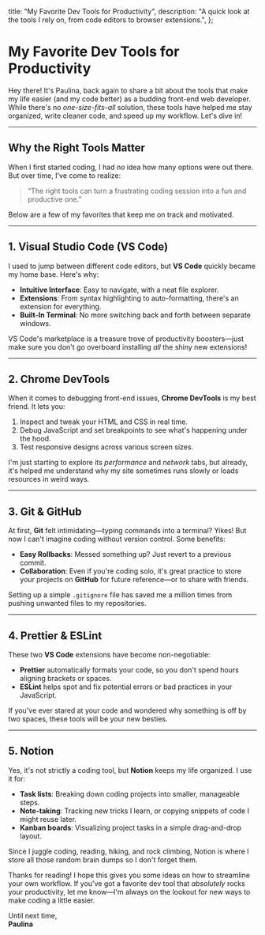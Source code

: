 
  title: "My Favorite Dev Tools for Productivity",
  description:
    "A quick look at the tools I rely on, from code editors to browser extensions.",
};

# My Favorite Dev Tools for Productivity

<PublicationDate date="2025-01-29T00:00:00Z" />

Hey there! It's Paulina, back again to share a bit about the tools that make my life easier (and my code better) as a budding front-end web developer. While there's no _one-size-fits-all_ solution, these tools have helped me stay organized, write cleaner code, and speed up my workflow. Let's dive in!

---

## Why the Right Tools Matter

When I first started coding, I had no idea how many options were out there. But over time, I've come to realize:

> “The right tools can turn a frustrating coding session into a fun and productive one.”

Below are a few of my favorites that keep me on track and motivated.

---

## 1. Visual Studio Code (VS Code)

I used to jump between different code editors, but **VS Code** quickly became my home base. Here's why:

- **Intuitive Interface**: Easy to navigate, with a neat file explorer.
- **Extensions**: From syntax highlighting to auto-formatting, there's an extension for everything.
- **Built-In Terminal**: No more switching back and forth between separate windows.

VS Code's marketplace is a treasure trove of productivity boosters—just make sure you don't go overboard installing _all_ the shiny new extensions!

---

## 2. Chrome DevTools

When it comes to debugging front-end issues, **Chrome DevTools** is my best friend. It lets you:

1. Inspect and tweak your HTML and CSS in real time.
2. Debug JavaScript and set breakpoints to see what's happening under the hood.
3. Test responsive designs across various screen sizes.

I'm just starting to explore its _performance_ and _network_ tabs, but already, it's helped me understand why my site sometimes runs slowly or loads resources in weird ways.

---

## 3. Git & GitHub

At first, **Git** felt intimidating—typing commands into a terminal? Yikes! But now I can't imagine coding without version control. Some benefits:

- **Easy Rollbacks**: Messed something up? Just revert to a previous commit.
- **Collaboration**: Even if you're coding solo, it's great practice to store your projects on **GitHub** for future reference—or to share with friends.

Setting up a simple `.gitignore` file has saved me a million times from pushing unwanted files to my repositories.

---

## 4. Prettier & ESLint

These two **VS Code** extensions have become non-negotiable:

- **Prettier** automatically formats your code, so you don't spend hours aligning brackets or spaces.
- **ESLint** helps spot and fix potential errors or bad practices in your JavaScript.

If you've ever stared at your code and wondered why something is off by two spaces, these tools will be your new besties.

---

## 5. Notion

Yes, it's not strictly a coding tool, but **Notion** keeps my life organized. I use it for:

- **Task lists**: Breaking down coding projects into smaller, manageable steps.
- **Note-taking**: Tracking new tricks I learn, or copying snippets of code I might reuse later.
- **Kanban boards**: Visualizing project tasks in a simple drag-and-drop layout.

Since I juggle coding, reading, hiking, and rock climbing, Notion is where I store all those random brain dumps so I don't forget them.

<Callout
  type="tip"
  title="Master One Tool at a Time"
  content="Don't feel like you need to adopt every tool at once. If you're new to Git, focus on learning the basics first. If you're new to Chrome DevTools, explore one tab at a time. It's easy to feel overwhelmed, so remember to take it step by step."
/>

Thanks for reading! I hope this gives you some ideas on how to streamline your own workflow. If you've got a favorite dev tool that _absolutely_ rocks your productivity, let me know—I'm always on the lookout for new ways to make coding a little easier.

Until next time,\
**Paulina**
